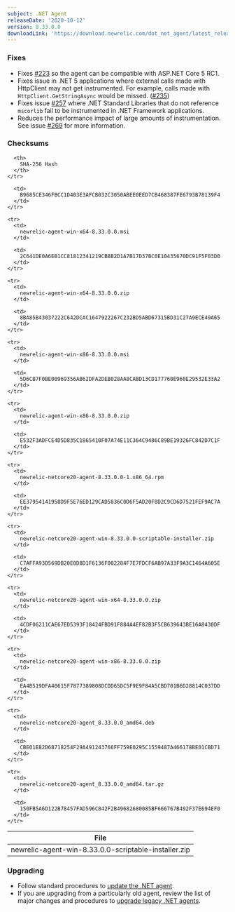 ```yaml
---
subject: .NET Agent
releaseDate: '2020-10-12'
version: 8.33.0.0
downloadLink: 'https://download.newrelic.com/dot_net_agent/latest_release'
---
```


### Fixes

* Fixes [#223](https://github.com/newrelic/newrelic-dotnet-agent/issues/223) so the agent can be compatible with ASP.NET Core 5 RC1.
* Fixes issue in .NET 5 applications where external calls made with HttpClient may not get instrumented. For example, calls made with `HttpClient.GetStringAsync` would be missed. ([#235](https://github.com/newrelic/newrelic-dotnet-agent/pull/235))
* Fixes issue [#257](https://github.com/newrelic/newrelic-dotnet-agent/issues/223) where .NET Standard Libraries that do not reference `mscorlib` fail to be instrumented in .NET Framework applications.
* Reduces the performance impact of large amounts of instrumentation. See issue [#269](https://github.com/newrelic/newrelic-dotnet-agent/issues/269) for more information.

### Checksums

<Table>
  <thead>
    <tr>
      <th>
        File
      </th>

      <th>
        SHA-256 Hash
      </th>
    </tr>
  </thead>

  <tbody>
    <tr>
      <td>
        newrelic-agent-win-8.33.0.0-scriptable-installer.zip
      </td>

      <td>
        B9685CE346FBCC1D403E3AFCB032C3050ABEE0EED7CB468387FE6793B78139F4
      </td>
    </tr>

    <tr>
      <td>
        newrelic-agent-win-x64-8.33.0.0.msi
      </td>

      <td>
        2C641DE0A6EB1CC81812341219CB8B2D1A7B17D37BC0E10435670DC91F5F03D0
      </td>
    </tr>

    <tr>
      <td>
        newrelic-agent-win-x64-8.33.0.0.zip
      </td>

      <td>
        8BA85B43037222C642DCAC1647922267C232BD5ABD67315BD31C27A9ECE49A65
      </td>
    </tr>

    <tr>
      <td>
        newrelic-agent-win-x86-8.33.0.0.msi
      </td>

      <td>
        5D6CB7F0BE00969356AB62DFA2DEB028AA8CABD13CD177760E960E29532E33A2
      </td>
    </tr>

    <tr>
      <td>
        newrelic-agent-win-x86-8.33.0.0.zip
      </td>

      <td>
        E532F3ADFCE4D5D835C1865410F07A74E11C364C9486C89BE19326FC842D7C1F
      </td>
    </tr>

    <tr>
      <td>
        newrelic-netcore20-agent-8.33.0.0-1.x86_64.rpm
      </td>

      <td>
        EE37954141958D9F5E76ED129CAD5836C0D6F5AD20F8D2C9CD6D7521FEF9AC7A
      </td>
    </tr>

    <tr>
      <td>
        newrelic-netcore20-agent-win-8.33.0.0-scriptable-installer.zip
      </td>

      <td>
        C7AFFA93D569DB20E0D8D1F6136F002284F7E7FDCF6AB97A33F9A3C1464A605E
      </td>
    </tr>

    <tr>
      <td>
        newrelic-netcore20-agent-win-x64-8.33.0.0.zip
      </td>

      <td>
        4CDF06211CAE67ED5393F18424FBD91F884A4EF82B3F5CB639643BE16A8430DF
      </td>
    </tr>

    <tr>
      <td>
        newrelic-netcore20-agent-win-x86-8.33.0.0.zip
      </td>

      <td>
        EA4B519DFA40615F7877389808DCDD65DC5F9E9F84A5CBD701B6D28814C037DD
      </td>
    </tr>

    <tr>
      <td>
        newrelic-netcore20-agent_8.33.0.0_amd64.deb
      </td>

      <td>
        CBE01E82D68718254F29A491243766FF759E0295C1559487A466178BE01CBD71
      </td>
    </tr>

    <tr>
      <td>
        newrelic-netcore20-agent_8.33.0.0_amd64.tar.gz
      </td>

      <td>
        150FB5A6D122B78457FAD596C842F2B49682680085BF666767B492F37E694EF0
      </td>
    </tr>
  </tbody>
</Table>

### Upgrading

* Follow standard procedures to [update the .NET agent](/docs/agents/net-agent/installation-configuration/update-net-agent).
* If you are upgrading from a particularly old agent, review the list of major changes and procedures to [upgrade legacy .NET agents](/docs/agents/net-agent/troubleshooting/upgrade-legacy-net-agents).
